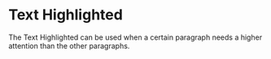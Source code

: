 
<Meta of={TextHighlighedtStories} />

# Text Highlighted

<div>
  The Text Highlighted can be used when a certain paragraph needs a higher attention than the other
  paragraphs.
</div>

<Canvas of={TextHighlighedtStories.Default} sourceState="shown" />
